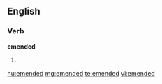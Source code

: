 ==English==

===Verb===
'''emended'''

# {{past of|[[emend]]}}

[[hu:emended]]
[[mg:emended]]
[[te:emended]]
[[vi:emended]]